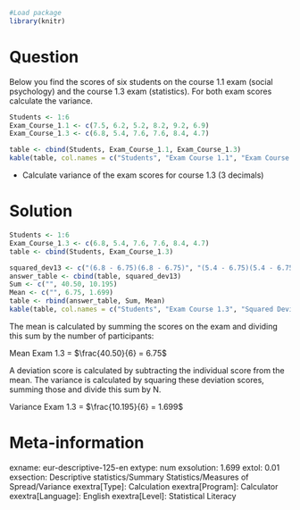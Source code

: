 ```r
#Load package
library(knitr)
```

Question
========
Below you find the scores of six students on the course 1.1 exam (social psychology) and the course 1.3 exam (statistics). For both exam scores calculate the variance.

```r
Students <- 1:6
Exam_Course_1.1 <- c(7.5, 6.2, 5.2, 8.2, 9.2, 6.9)
Exam_Course_1.3 <- c(6.8, 5.4, 7.6, 7.6, 8.4, 4.7)

table <- cbind(Students, Exam_Course_1.1, Exam_Course_1.3)
kable(table, col.names = c("Students", "Exam Course 1.1", "Exam Course 1.3"))
```

* Calculate variance of the exam scores for course 1.3 (3 decimals)


Solution
========
```r
Students <- 1:6
Exam_Course_1.3 <- c(6.8, 5.4, 7.6, 7.6, 8.4, 4.7)
table <- cbind(Students, Exam_Course_1.3)

squared_dev13 <- c("(6.8 ‐ 6.75)(6.8 ‐ 6.75)", "(5.4 ‐ 6.75)(5.4 ‐ 6.75)", "(7.6 ‐ 6.75)(7.6 ‐ 6.75)", "(7.6 ‐ 6.75)(7.6 ‐ 6.75)", "(8.4 ‐ 6.75)(8.4 ‐ 6.75)", "(4.7 ‐ 6.75)(4.7 ‐ 6.75)")
answer_table <- cbind(table, squared_dev13)
Sum <- c("", 40.50, 10.195)
Mean <- c("", 6.75, 1.699)
table <- rbind(answer_table, Sum, Mean)
kable(table, col.names = c("Students", "Exam Course 1.3", "Squared Deviation 1.3"))
```

The mean is calculated by summing the scores on the exam and dividing this sum by the number of participants:


Mean Exam 1.3 = $\frac{40.50}{6} = 6.75$

A deviation score is calculated by subtracting the individual score from the mean. The variance is calculated by squaring these deviation scores, summing those and divide this sum by N.

Variance Exam 1.3 = $\frac{10.195}{6} = 1.699$


Meta-information
================
exname: eur-descriptive-125-en
extype: num
exsolution: 1.699
extol: 0.01
exsection: Descriptive statistics/Summary Statistics/Measures of Spread/Variance
exextra[Type]: Calculation
exextra[Program]: Calculator
exextra[Language]: English
exextra[Level]: Statistical Literacy
